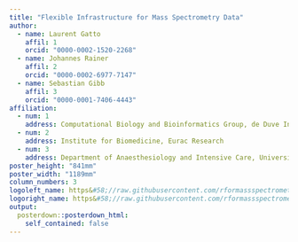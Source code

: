 ```yaml
---
title: "Flexible Infrastructure for Mass Spectrometry Data"
author:
  - name: Laurent Gatto
    affil: 1
    orcid: "0000-0002-1520-2268"
  - name: Johannes Rainer
    affil: 2
    orcid: "0000-0002-6977-7147"
  - name: Sebastian Gibb
    affil: 3
    orcid: "0000-0001-7406-4443"
affiliation:
  - num: 1
    address: Computational Biology and Bioinformatics Group, de Duve Institute, UCLouvain
  - num: 2
    address: Institute for Biomedicine, Eurac Research
  - num: 3
    address: Department of Anaesthesiology and Intensive Care, University Medicine Greifswald
poster_height: "841mm"
poster_width: "1189mm"
column_numbers: 3
logoleft_name: https&#58;//raw.githubusercontent.com/rformassspectrometry/stickers/master/Spectra/Spectra.png
logoright_name: https&#58;//raw.githubusercontent.com/rformassspectrometry/stickers/master/logo/R4MassSpec-logo.png
output:
  posterdown::posterdown_html:
    self_contained: false
---
```

